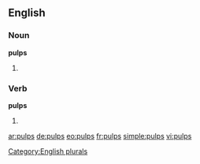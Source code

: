 ==English==

===Noun===
'''pulps'''

# {{plural of |[[pulp]]}}

===Verb===
'''pulps'''

# {{third-person singular of|pulp}}

[[Category:English plurals]]

[[ar:pulps]]
[[de:pulps]]
[[eo:pulps]]
[[fr:pulps]]
[[simple:pulps]]
[[vi:pulps]]